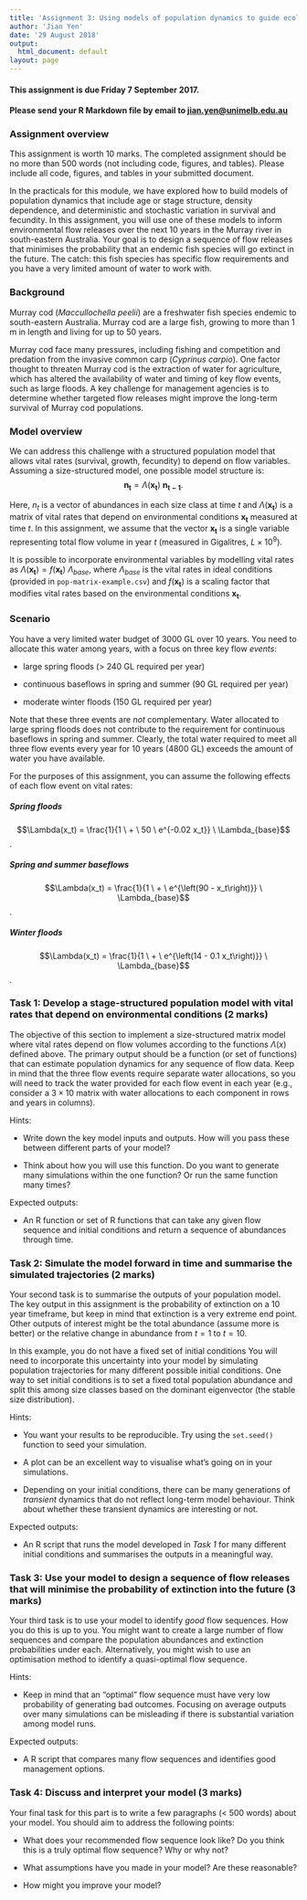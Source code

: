```yaml
---
title: 'Assignment 3: Using models of population dynamics to guide ecological management'
author: 'Jian Yen'
date: '29 August 2018'
output: 
  html_document: default
layout: page
---
```


#### This assignment is due Friday 7 September 2017.  

#### Please send your R Markdown file by email to [jian.yen@unimelb.edu.au](mailto:jian.yen@unimelb.edu.au)

### Assignment overview
This assignment is worth 10 marks. The completed assignment should be no more than 500 words (not including code, figures, and tables). Please include all code, figures, and tables in your submitted document.

In the practicals for this module, we have explored how to build models of population dynamics that include age or stage structure, density dependence, and deterministic and stochastic variation in survival and fecundity. In this assignment, you will use one of these models to inform environmental flow releases over the next 10 years in the Murray river in south-eastern Australia. Your goal is to design a sequence of flow releases that minimises the probability that an endemic fish species will go extinct in the future. The catch: this fish species has specific flow requirements and you have a very limited amount of water to work with.


### Background
Murray cod (*Maccullochella peelii*) are a freshwater fish species endemic to south-eastern Australia. Murray cod are a large fish, growing to more than 1 m in length and living for up to 50 years.

Murray cod face many pressures, including fishing and competition and predation from the invasive common carp (*Cyprinus carpio*). One factor thought to threaten Murray cod is the extraction of water for agriculture, which has altered the availability of water and timing of key flow events, such as large floods. A key challenge for management agencies is to determine whether targeted flow releases might improve the long-term survival of Murray cod populations.

### Model overview

We can address this challenge with a structured population model that allows vital rates (survival, growth, fecundity) to depend on flow variables. Assuming a size-structured model, one possible model structure is:
$$\mathbf{n_t} = \Lambda(\mathbf{x_t}) \ \mathbf{n_{t-1}}.$$

Here, $n_t$ is a vector of abundances in each size class at time $t$ and $\Lambda(\mathbf{x_t})$ is a matrix of vital rates that depend on environmental conditions $\mathbf{x_t}$ measured at time $t$. In this assignment, we assume that the vector $\mathbf{x_t}$ is a single variable representing total flow volume in year $t$ (measured in Gigalitres, $L \times 10^9$).

It is possible to incorporate environmental variables by modelling vital rates as $\Lambda(\mathbf{x_t}) = f(\mathbf{x_t}) \ \Lambda_{base}$, where $\Lambda_{base}$ is the vital rates in ideal conditions (provided in `pop-matrix-example.csv`) and $f(\mathbf{x_t})$ is a scaling factor that modifies vital rates based on the environmental conditions $\mathbf{x_t}$. 

### Scenario

You have a very limited water budget of 3000 GL over 10 years. You need to allocate this water among years, with a focus on three key flow *events*:

- large spring floods (> 240 GL required per year)

- continuous baseflows in spring and summer (90 GL required per year)

- moderate winter floods (150 GL required per year)

Note that these three events are *not* complementary. Water allocated to large spring floods does not contribute to the requirement for continuous baseflows in spring and summer. Clearly, the total water required to meet all three flow events every year for 10 years (4800 GL) exceeds the amount of water you have available.

For the purposes of this assignment, you can assume the following effects of each flow event on vital rates:

##### Spring floods
$$\Lambda(x_t) = \frac{1}{1 \ + \ 50 \ e^{-0.02 x_t}} \ \Lambda_{base}$$.

##### Spring and summer baseflows
$$\Lambda(x_t) = \frac{1}{1 \ + \ e^{\left(90 - x_t\right)}} \ \Lambda_{base}$$.

##### Winter floods
$$\Lambda(x_t) = \frac{1}{1 \ + \ e^{\left(14 - 0.1 x_t\right)}} \ \Lambda_{base}$$.


### Task 1: Develop a stage-structured population model with vital rates that depend on environmental conditions (2 marks)

The objective of this section to implement a size-structured matrix model where vital rates depend on flow volumes according to the functions $\Lambda(x)$ defined above. The primary output should be a function (or set of functions) that can estimate population dynamics for any sequence of flow data. Keep in mind that the three flow events require separate water allocations, so you will need to track the water provided for each flow event in each year (e.g., consider a $3 \times 10$ matrix with water allocations to each component in rows and years in columns).

Hints:

- Write down the key model inputs and outputs. How will you pass these between different parts of your model?

- Think about how you will use this function. Do you want to generate many simulations within the one function? Or run the same function many times?

Expected outputs:

- An R function or set of R functions that can take any given flow sequence and initial conditions and return a sequence of abundances through time.


### Task 2: Simulate the model forward in time and summarise the simulated trajectories (2 marks)

Your second task is to summarise the outputs of your population model. The key output in this assignment is the probability of extinction on a 10 year timeframe, but keep in mind that extinction is a very extreme end point. Other outputs of interest might be the total abundance (assume more is better) or the relative change in abundance from $t = 1$ to $t = 10$.

In this example, you do not have a fixed set of initial conditions You will need to incorporate this uncertainty into your model by simulating population trajectories for many different possible initial conditions. One way to set initial conditions is to set a fixed total population abundance and split this among size classes based on the dominant eigenvector (the stable size distribution).

Hints:

- You want your results to be reproducible. Try using the `set.seed()` function to seed your simulation.

- A plot can be an excellent way to visualise what's going on in your simulations.

- Depending on your initial conditions, there can be many generations of *transient* dynamics that do not reflect long-term model behaviour. Think about whether these transient dynamics are interesting or not.

Expected outputs:

- An R script that runs the model developed in *Task 1* for many different initial conditions and summarises the outputs in a meaningful way.


### Task 3: Use your model to design a sequence of flow releases that will minimise the probability of extinction into the future (3 marks)

Your third task is to use your model to identify *good* flow sequences. How you do this is up to you. You might want to create a large number of flow sequences and compare the population abundances and extinction probabilities under each. Alternatively, you might wish to use an optimisation method to identify a quasi-optimal flow sequence.

Hints:

- Keep in mind that an "optimal" flow sequence must have very low probability of generating bad outcomes. Focusing on average outputs over many simulations can be misleading if there is substantial variation among model runs.

Expected outputs:

- A R script that compares many flow sequences and identifies good management options.


### Task 4: Discuss and interpret your model (3 marks)

Your final task for this part is to write a few paragraphs (< 500 words) about your model. You should aim to address the following points:

- What does your recommended flow sequence look like? Do you think this is a truly optimal flow sequence? Why or why not?

- What assumptions have you made in your model? Are these reasonable?

- How might you improve your model?
